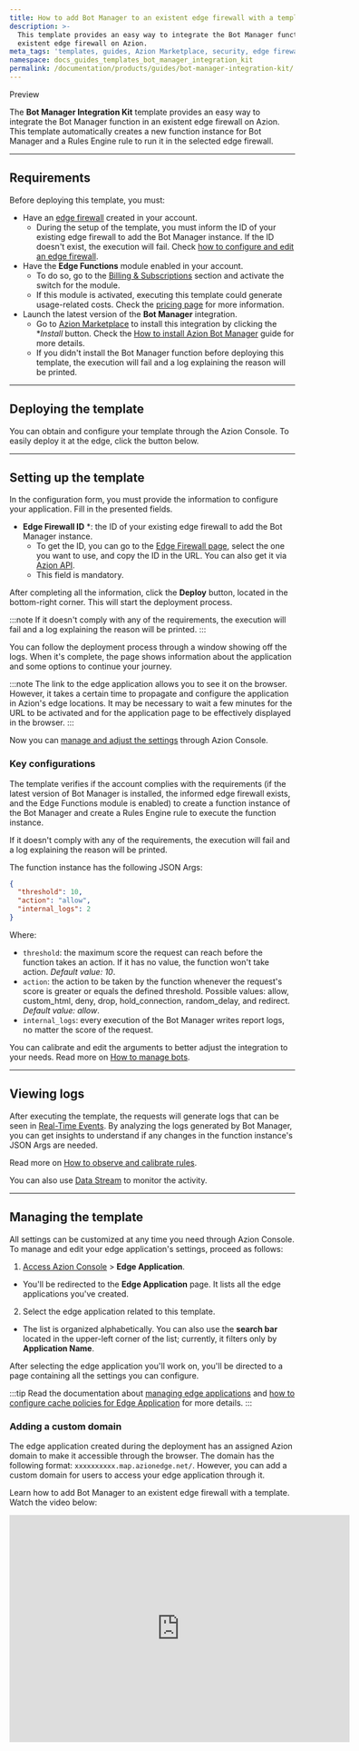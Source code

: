 ```yaml
---
title: How to add Bot Manager to an existent edge firewall with a template
description: >-
  This template provides an easy way to integrate the Bot Manager function in an
  existent edge firewall on Azion.
meta_tags: 'templates, guides, Azion Marketplace, security, edge firewall'
namespace: docs_guides_templates_bot_manager_integration_kit
permalink: /documentation/products/guides/bot-manager-integration-kit/
---
```



<Tag severity="info" client:only="vue">
Preview
</Tag>

The **Bot Manager Integration Kit** template provides an easy way to integrate the Bot Manager function in an existent edge firewall on Azion. This template automatically creates a new function instance for Bot Manager and a Rules Engine rule to run it in the selected edge firewall.

---

## Requirements

Before deploying this template, you must:

- Have an [edge firewall](/en/documentation/products/secure/edge-firewall/) created in your account.
    - During the setup of the template, you must inform the ID of your existing edge firewall to add the Bot Manager instance. If the ID doesn't exist, the execution will fail. Check [how to configure and edit an edge firewall](/en/documentation/products/secure/secure-application/#step-1-configure-main-settings).
- Have the **Edge Functions** module enabled in your account.
    - To do so, go to the [Billing & Subscriptions](https://manager.azion.com/billing-subscriptions/subscriptions?active_tab=subscriptions) section and activate the switch for the module.
    - If this module is activated, executing this template could generate usage-related costs. Check the [pricing page](/en/documentation/products/pricing/) for more information.
- Launch the latest version of the **Bot Manager** integration.
    - Go to [Azion Marketplace](https://console.azion.com/marketplace) to install this integration by clicking the **Install* button. Check the [How to install Azion Bot Manager](/en/documentation/products/guides/bot-manager/) guide for more details.
    - If you didn't install the Bot Manager function before deploying this template, the execution will fail and a log explaining the reason will be printed.

---

## Deploying the template

You can obtain and configure your template through the Azion Console. To easily deploy it at the edge, click the button below.

<LinkButton
    label="Deploy"
    link="https://console.azion.com/create/azion/bot-manager-integration-kit"
    icon="ai ai-azion"
    icon-pos="left"
  />

---

## Setting up the template

In the configuration form, you must provide the information to configure your application. Fill in the presented fields. 

- **Edge Firewall ID** *: the ID of your existing edge firewall to add the Bot Manager instance.
    - To get the ID, you can go to the [Edge Firewall page](https://console.azion.com/edge-firewall), select the one you want to use, and copy the ID in the URL. You can also get it via [Azion API](https://api.azion.com/#e21929ff-f172-44d0-a3dc-58ecc11b652e).
    - This field is mandatory.

After completing all the information, click the **Deploy** button, located in the bottom-right corner. This will start the deployment process.

:::note
If it doesn't comply with any of the requirements, the execution will fail and a log explaining the reason will be printed.
:::

You can follow the deployment process through a window showing off the logs. When it's complete, the page shows information about the application and some options to continue your journey.

:::note
The link to the edge application allows you to see it on the browser. However, it takes a certain time to propagate and configure the application in Azion's edge locations. It may be necessary to wait a few minutes for the URL to be activated and for the application page to be effectively displayed in the browser.
:::

Now you can [manage and adjust the settings](#managing-the-template) through Azion Console.

### Key configurations

The template verifies if the account complies with the requirements (if the latest version of Bot Manager is installed, the informed edge firewall exists, and the Edge Functions module is enabled) to create a function instance of the Bot Manager and create a Rules Engine rule to execute the function instance.

If it doesn't comply with any of the requirements, the execution will fail and a log explaining the reason will be printed.

The function instance has the following JSON Args:

```json
{
  "threshold": 10,
  "action": "allow",
  "internal_logs": 2
}
```

Where:

- `threshold`: the maximum score the request can reach before the function takes an action. If it has no value, the function won't take action. *Default value: 10*.
- `action`: the action to be taken by the function whenever the request's score is greater or equals the defined threshold. Possible values: allow, custom_html, deny, drop, hold_connection, random_delay, and redirect. *Default value: allow*.
- `internal_logs`: every execution of the Bot Manager writes report logs, no matter the score of the request. 

You can calibrate and edit the arguments to better adjust the integration to your needs. Read more on [How to manage bots](/en/documentation/products/guides/secure/manage-bots/).

---

## Viewing logs

After executing the template, the requests will generate logs that can be seen in [Real-Time Events](/en/documentation/products/observe/real-time-events/). By analyzing the logs generated by Bot Manager, you can get insights to understand if any changes in the function instance's JSON Args are needed.

Read more on [How to observe and calibrate rules](/en/documentation/products/guides/secure/manage-bots/).

You can also use [Data Stream](/en/documentation/products/observe/data-stream/) to monitor the activity. 

---

## Managing the template

All settings can be customized at any time you need through Azion Console. To manage and edit your edge application's settings, proceed as follows:

1. [Access Azion Console](https://console.azion.com) > **Edge Application**.
- You'll be redirected to the **Edge Application** page. It lists all the edge applications you've created. 
2. Select the edge application related to this template. 
- The list is organized alphabetically. You can also use the **search bar** located in the upper-left corner of the list; currently, it filters only by **Application Name**.

After selecting the edge application you'll work on, you'll be directed to a page containing all the settings you can configure.

:::tip
Read the documentation about [managing edge applications](/en/documentation/products/build/edge-application/first-steps/) and [how to configure cache policies for Edge Application](/en/documentation/products/guides/cache-settings/) for more details.
:::

### Adding a custom domain

The edge application created during the deployment has an assigned Azion domain to make it accessible through the browser. The domain has the following format: `xxxxxxxxxx.map.azionedge.net/`. However, you can add a custom domain for users to access your edge application through it.


<LinkButton link="/en/documentation/products/guides/configure-a-domain/" label="go to configuring a domain guide reference" severity="secondary" /> 


Learn how to add Bot Manager to an existent edge firewall with a template. Watch the video below:
<div class="cms-embed">
  <iframe width="600" height="400" src="https://www.youtube.com/embed/sYkjUCSt7zY?si=wPbB9yjbtvVcoj_5" loading="lazy" title="YouTube video player" frameborder="0" allow="accelerometer; autoplay; clipboard-write; encrypted-media; gyroscope; picture-in-picture; web-share" allowfullscreen></iframe>
</div>

